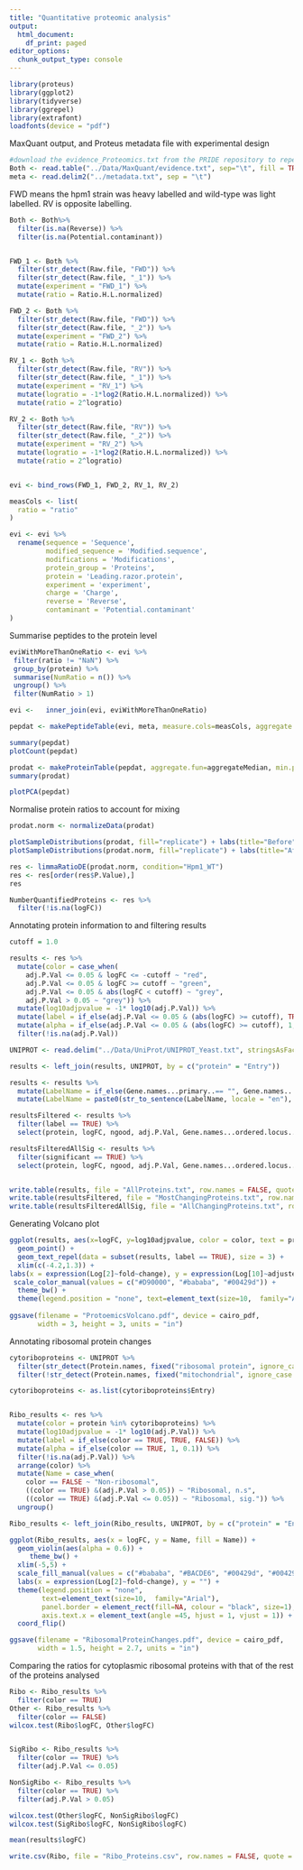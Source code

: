 ```yaml
---
title: "Quantitative proteomic analysis"
output:
  html_document:
    df_print: paged
editor_options:
  chunk_output_type: console
---
```


```r
library(proteus)
library(ggplot2)
library(tidyverse)
library(ggrepel)
library(extrafont)
loadfonts(device = "pdf")
```

MaxQuant output, and Proteus metadata file with experimental design
```r
#download the evidence_Proteomics.txt from the PRIDE repository to repeat this analysis
Both <- read.table("../Data/MaxQuant/evidence.txt", sep="\t", fill = TRUE, header = TRUE, na.strings = "")
meta <- read.delim2("../metadata.txt", sep = "\t")
```


FWD means the hpm1 strain was heavy labelled and wild-type was light labelled.
RV is opposite labelling.
```r
Both <- Both%>% 
  filter(is.na(Reverse)) %>% 
  filter(is.na(Potential.contaminant))


FWD_1 <- Both %>% 
  filter(str_detect(Raw.file, "FWD")) %>% 
  filter(str_detect(Raw.file, "_1")) %>% 
  mutate(experiment = "FWD_1") %>% 
  mutate(ratio = Ratio.H.L.normalized)

FWD_2 <- Both %>% 
  filter(str_detect(Raw.file, "FWD")) %>% 
  filter(str_detect(Raw.file, "_2")) %>% 
  mutate(experiment = "FWD_2") %>% 
  mutate(ratio = Ratio.H.L.normalized)

RV_1 <- Both %>% 
  filter(str_detect(Raw.file, "RV")) %>% 
  filter(str_detect(Raw.file, "_1")) %>% 
  mutate(experiment = "RV_1") %>% 
  mutate(logratio = -1*log2(Ratio.H.L.normalized)) %>% 
  mutate(ratio = 2^logratio)

RV_2 <- Both %>% 
  filter(str_detect(Raw.file, "RV")) %>% 
  filter(str_detect(Raw.file, "_2")) %>% 
  mutate(experiment = "RV_2") %>% 
  mutate(logratio = -1*log2(Ratio.H.L.normalized)) %>% 
  mutate(ratio = 2^logratio)


evi <- bind_rows(FWD_1, FWD_2, RV_1, RV_2)

```

```r
measCols <- list(
  ratio = "ratio"
)

evi <- evi %>% 
  rename(sequence = 'Sequence',
         modified_sequence = 'Modified.sequence',
         modifications = 'Modifications',
         protein_group = 'Proteins',
         protein = 'Leading.razor.protein',
         experiment = 'experiment',
         charge = 'Charge',
         reverse = 'Reverse',
         contaminant = 'Potential.contaminant'
)
```

Summarise peptides to the protein level
```r
eviWithMoreThanOneRatio <- evi %>%
 filter(ratio != "NaN") %>%
 group_by(protein) %>%
 summarise(NumRatio = n()) %>%
 ungroup() %>%
 filter(NumRatio > 1)

evi <-   inner_join(evi, eviWithMoreThanOneRatio)

pepdat <- makePeptideTable(evi, meta, measure.cols=measCols, aggregate.fun=aggregateMedian, experiment.type="SILAC")

summary(pepdat)
plotCount(pepdat)

prodat <- makeProteinTable(pepdat, aggregate.fun=aggregateMedian, min.peptides = 2)
summary(prodat)

plotPCA(pepdat)
```

Normalise protein ratios to account for mixing
```r
prodat.norm <- normalizeData(prodat)

plotSampleDistributions(prodat, fill="replicate") + labs(title="Before")
plotSampleDistributions(prodat.norm, fill="replicate") + labs(title="After")

res <- limmaRatioDE(prodat.norm, condition="Hpm1_WT")
res <- res[order(res$P.Value),]
res

NumberQuantifiedProteins <- res %>% 
  filter(!is.na(logFC))

```

Annotating protein information to and filtering results
```r
cutoff = 1.0

results <- res %>% 
  mutate(color = case_when(
    adj.P.Val <= 0.05 & logFC <= -cutoff ~ "red", 
    adj.P.Val <= 0.05 & logFC >= cutoff ~ "green",
    adj.P.Val <= 0.05 & abs(logFC < cutoff) ~ "grey",
    adj.P.Val > 0.05 ~ "grey")) %>% 
  mutate(log10adjpvalue = -1* log10(adj.P.Val)) %>% 
  mutate(label = if_else(adj.P.Val <= 0.05 & (abs(logFC) >= cutoff), TRUE, FALSE)) %>% 
  mutate(alpha = if_else(adj.P.Val <= 0.05 & (abs(logFC) >= cutoff), 1, 0.5)) %>% 
  filter(!is.na(adj.P.Val))

UNIPROT <- read.delim("../Data/UniProt/UNIPROT_Yeast.txt", stringsAsFactors=FALSE)

results <- left_join(results, UNIPROT, by = c("protein" = "Entry"))

results <- results %>% 
  mutate(LabelName = if_else(Gene.names...primary..== "", Gene.names...ordered.locus.., Gene.names...primary..)) %>% 
  mutate(LabelName = paste0(str_to_sentence(LabelName, locale = "en"), "p"))

resultsFiltered <- results %>% 
  filter(label == TRUE) %>% 
  select(protein, logFC, ngood, adj.P.Val, Gene.names...ordered.locus..)

resultsFilteredAllSig <- results %>% 
  filter(significant == TRUE) %>% 
  select(protein, logFC, ngood, adj.P.Val, Gene.names...ordered.locus..)


write.table(results, file = "AllProteins.txt", row.names = FALSE, quote = FALSE, sep = "\t")
write.table(resultsFiltered, file = "MostChangingProteins.txt", row.names = FALSE, quote = FALSE, sep = "\t")
write.table(resultsFilteredAllSig, file = "AllChangingProteins.txt", row.names = FALSE, quote = FALSE, sep = "\t")

```

Generating Volcano plot
```r
ggplot(results, aes(x=logFC, y=log10adjpvalue, color = color, text = protein, label = LabelName, alpha =alpha)) +
  geom_point() +
  geom_text_repel(data = subset(results, label == TRUE), size = 3) +
  xlim(c(-4.2,1.3)) +
labs(x = expression(Log[2]~fold~change), y = expression(Log[10]~adjusted~p-value)) + 
 scale_color_manual(values = c("#D90000", "#bababa", "#00429d")) +
  theme_bw() +
  theme(legend.position = "none", text=element_text(size=10,  family="Arial"), panel.border = element_rect(fill=NA, colour = "black", size=1))
  
ggsave(filename = "ProtoemicsVolcano.pdf", device = cairo_pdf, 
       width = 3, height = 3, units = "in")
```

Annotating ribosomal protein changes
```r
cytoriboproteins <- UNIPROT %>% 
  filter(str_detect(Protein.names, fixed("ribosomal protein", ignore_case = TRUE))) %>% 
  filter(!str_detect(Protein.names, fixed("mitochondrial", ignore_case = TRUE)))

cytoriboproteins <- as.list(cytoriboproteins$Entry)


Ribo_results <- res %>% 
  mutate(color = protein %in% cytoriboproteins) %>% 
  mutate(log10adjpvalue = -1* log10(adj.P.Val)) %>% 
  mutate(label = if_else(color == TRUE, TRUE, FALSE)) %>% 
  mutate(alpha = if_else(color == TRUE, 1, 0.1)) %>% 
  filter(!is.na(adj.P.Val)) %>% 
  arrange(color) %>% 
  mutate(Name = case_when(
    color == FALSE ~ "Non-ribosomal",
    ((color == TRUE) &(adj.P.Val > 0.05)) ~ "Ribosomal, n.s",
    ((color == TRUE) &(adj.P.Val <= 0.05)) ~ "Ribosomal, sig.")) %>% 
  ungroup()

Ribo_results <- left_join(Ribo_results, UNIPROT, by = c("protein" = "Entry"))

ggplot(Ribo_results, aes(x = logFC, y = Name, fill = Name)) +
  geom_violin(aes(alpha = 0.6)) +
     theme_bw() +
  xlim(-5,5) +
  scale_fill_manual(values = c("#bababa", "#BACDE6", "#00429d", "#00429d")) +
  labs(x = expression(Log[2]~fold~change), y = "") + 
  theme(legend.position = "none", 
        text=element_text(size=10,  family="Arial"), 
        panel.border = element_rect(fill=NA, colour = "black", size=1),
        axis.text.x = element_text(angle =45, hjust = 1, vjust = 1)) +
  coord_flip()

ggsave(filename = "RibosomalProteinChanges.pdf", device = cairo_pdf, 
       width = 1.5, height = 2.7, units = "in")


```

Comparing the ratios for cytoplasmic ribosomal proteins with that of the rest of the proteins analysed
```r
Ribo <- Ribo_results %>% 
  filter(color == TRUE)
Other <- Ribo_results %>% 
  filter(color == FALSE)
wilcox.test(Ribo$logFC, Other$logFC)


SigRibo <- Ribo_results %>% 
  filter(color == TRUE) %>% 
  filter(adj.P.Val <= 0.05) 

NonSigRibo <- Ribo_results %>% 
  filter(color == TRUE) %>% 
  filter(adj.P.Val > 0.05) 

wilcox.test(Other$logFC, NonSigRibo$logFC)
wilcox.test(SigRibo$logFC, NonSigRibo$logFC)

mean(results$logFC)

write.csv(Ribo, file = "Ribo_Proteins.csv", row.names = FALSE, quote = FALSE)
```


